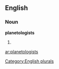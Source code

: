 ==English==

===Noun===
'''planetologists'''

# {{plural of|[[planetologist]]}}

[[Category:English plurals]]

[[ar:planetologists]]
